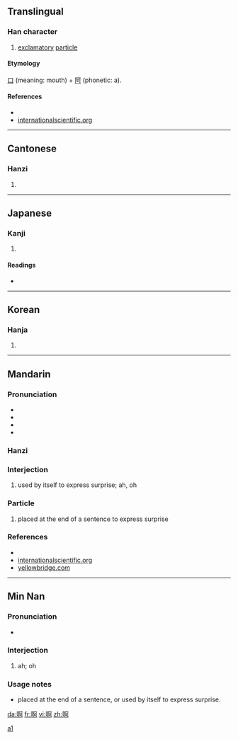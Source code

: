 {{see|a}}
==Translingual==
{{stroke order}}

===Han character===
{{Han char|rn=30|rad=口|as=08|sn=11|four=6102<sub>0</sub>|canj=口弓中口 (RNLR)}}

# [[exclamatory]] [[particle]]

====Etymology====
[[口]] (meaning: mouth) + [[阿]] (phonetic: a).

====References====
* {{Han ref|kx=0195.040|dkj=03808|dj=0416.050|hdz=10634.180|uh=554A|ud=21834|bh=B0DA|bd=45274}}
* [http://internationalscientific.org/CharacterASP/CharacterEtymology.aspx?characterInput=%E5%95%8A internationalscientific.org]


----

==Cantonese==
{{zh-hanzi|啊}}

===Hanzi===
{{yue-hanzi|jyut=|y=[[a1]], [[a2]], [[a3]]}}

# {{defn|Cantonese}}

----

==Japanese==

===Kanji===
{{ja-kanji|grade=|rs=口08}}

# {{defn|Japanese}}

====Readings====
* {{ja-readings|on=[[あ]] (a)|kun=[[こえ]] (koe)}}

----

==Korean==

===Hanja===
{{ko-hanja|hangeul=아|rv=a|mr=a}}

# {{defn|Korean}}

----

==Mandarin==
{{zh-hanzi|啊}}

===Pronunciation===
*{{audio|Zh-ā.ogg|audio}}
*{{IPA|[ a˥˥ ]}}
*{{audio|Zh-a.ogg|audio}}
*{{IPA|[ a ]}}

===Hanzi===
{{cmn-hanzi|pin=[[ā]] ([[a1]])|wg=a<sup>1</sup>}}

===Interjection===
{{cmn-inter|ts|pin=[[ā#Mandarin|ā]]|pint=a1|rs=口08}}

# {{Beginning Mandarin|lang=zh-tw|skey=口08|zh-cn|skey=a1}} used by itself to express surprise; ah, oh

===Particle===
{{cmn-particle|ts|pin=[[a#Mandarin|a]]|pint=a|rs=口08}}

# {{Beginning Mandarin|lang=zh-tw|skey=口08}} placed at the end of a sentence to express surprise

===References===
* {{cite book | last = Shao | first = Jingmin (ed.) | authorlink =  | coauthors =  | year = 2000 | title = HSK Dictionary (HSK汉语水平考试词典) | language = Mandarin/English | publisher = Huadong Teachers College Publishers | location = Shanghai | id = ISBN 7561720785}}
*[http://internationalscientific.org/CharacterASP/CharacterEtymology.aspx?characterInput=%E5%95%8A internationalscientific.org]
*[http://www.yellowbridge.com/chinese/wordsearch.php?searchMode=C&word=%E5%95%8A yellowbridge.com]


[[Category:Mandarin entries with audio links|a1]]

----

==Min Nan==
{{zh-hanzi|啊}}

===Pronunciation===
* {{IPA|[ a ]}}

===Interjection===
{{nan-inter|ts|poj=a|pojt=a|rs=口08}}

# ah; oh

===Usage notes===
* placed at the end of a sentence, or used by itself to express surprise.

[[da:啊]]
[[fr:啊]]
[[vi:啊]]
[[zh:啊]]